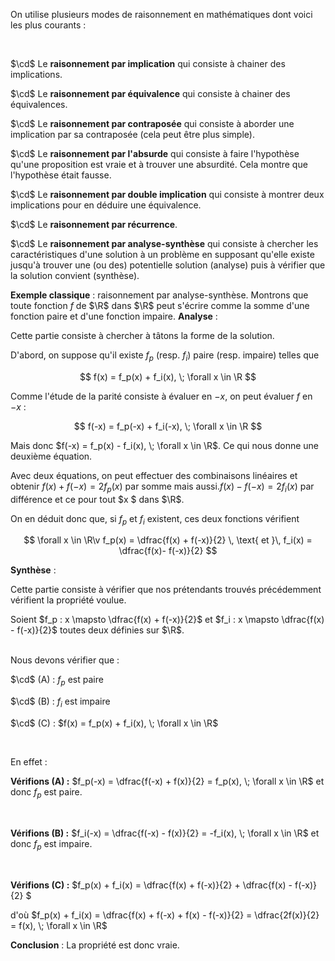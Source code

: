 
<Item type='definition' titre='Les différents modes de raisonnement'>

On utilise plusieurs modes de raisonnement en mathématiques dont voici les plus courants :

<br/>

$\cd$ Le **raisonnement par implication** qui consiste à chainer des implications.

$\cd$ Le **raisonnement par équivalence** qui consiste à chainer des équivalences.

$\cd$ Le **raisonnement par contraposée** qui consiste à aborder une implication par sa contraposée (cela peut être plus simple).

$\cd$ Le **raisonnement par l'absurde** qui consiste à faire l'hypothèse qu'une proposition est vraie et à trouver une absurdité. Cela montre que l'hypothèse était fausse. 

$\cd$ Le **raisonnement par double implication** qui consiste à montrer deux implications pour en déduire une équivalence.

$\cd$ Le **raisonnement par récurrence**.

$\cd$ Le **raisonnement par analyse-synthèse** qui consiste à chercher les caractéristiques d'une solution à un problème en supposant qu'elle existe jusqu'à trouver une (ou des) potentielle solution (analyse) puis à vérifier que la solution convient (synthèse).
</Item>

**Exemple classique** : raisonnement par analyse-synthèse. Montrons que toute fonction $f$ de $\R$ dans $\R$ peut s'écrire comme la somme d'une fonction paire et d'une fonction impaire.
<Fil>
**Analyse** : 

<Indent>

Cette partie consiste à chercher à tâtons la forme de la solution. 

D'abord, on suppose qu'il existe $f_p$ (resp. $f_i$) paire (resp. impaire) telles que 

$$
f(x) = f_p(x) + f_i(x), \; \forall x \in \R
$$

Comme l'étude de la parité consiste à évaluer en $-x$, on peut évaluer $f$ en $-x$ : 

$$
f(-x) = f_p(-x) + f_i(-x), \; \forall x \in \R
$$

Mais donc $f(-x) = f_p(x) - f_i(x), \; \forall x \in \R$. Ce qui nous donne une deuxième équation.

Avec deux équations, on peut effectuer des combinaisons linéaires et obtenir $f(x) + f(-x) = 2f_p(x)$ par somme mais aussi.$f(x) - f(-x) = 2f_i(x)$ par différence et ce pour tout $x $ dans $\R$.

On en déduit donc que, si $f_p$ et $f_i$ existent, ces deux fonctions vérifient 

$$
\forall x \in \R\v f_p(x) = \dfrac{f(x) + f(-x)}{2} \, \text{ et }\, f_i(x) = \dfrac{f(x)- f(-x)}{2}
$$ 
</Indent>


**Synthèse** : 

<Indent>

Cette partie consiste à vérifier que nos prétendants trouvés précédemment vérifient la propriété voulue. 

Soient $f_p : x \mapsto \dfrac{f(x) + f(-x)}{2}$ et $f_i : x \mapsto \dfrac{f(x) - f(-x)}{2}$ toutes deux définies sur $\R$. 

<br/>
Nous devons vérifier que :

$\cd$ (A) : $f_p$ est paire

$\cd$ (B) : $f_i$ est impaire

$\cd$ (C) : $f(x) = f_p(x) + f_i(x), \; \forall x \in \R$

<br/>

En effet : 

**Vérifions (A) :** $f_p(-x) = \dfrac{f(-x) + f(x)}{2} = f_p(x), \; \forall x \in \R$ et donc $f_p$ est paire.

<br/>

**Vérifions (B) :** $f_i(-x) = \dfrac{f(-x) - f(x)}{2} = -f_i(x), \; \forall x \in \R$ et donc $f_p$ est impaire.

<br/>

**Vérifions (C) :** $f_p(x) + f_i(x) = \dfrac{f(x) + f(-x)}{2} + \dfrac{f(x) - f(-x)}{2} $ 

d'où $f_p(x) + f_i(x) = \dfrac{f(x) + f(-x) + f(x) - f(-x)}{2} = \dfrac{2f(x)}{2} = f(x), \; \forall x \in \R$
<br/>

</Indent>

**Conclusion** : La propriété est donc vraie.
</Fil>

